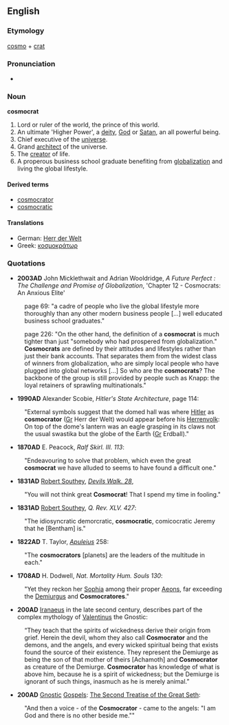 ==English==
===Etymology===
[[cosmo]] + [[crat]]

===Pronunciation===
*{{AHD|/kŏzmō-krăt'/}}

===Noun===
'''cosmocrat'''

#Lord or ruler of the world, the prince of this world.
#An ultimate 'Higher Power', a [[deity]], [[God]] or [[Satan]], an all powerful being.
#Chief executive of the [[universe]].
#Grand [[architect]] of the universe.
#The [[creator]] of life.
#A properous business school graduate benefiting from [[globalisation|globalization]] and living the global lifestyle.

====Derived terms====
*[[cosmocrator]]
*[[cosmocratic]] 

====Translations====
*German: [[Herr der Welt]]<!-- please check -->
*Greek: [[κοσμοκράτωρ]]

===Quotations===

*'''2003AD''' John Micklethwait and Adrian Wooldridge, ''A Future Perfect : The Challenge and Promise of Globalization'', 'Chapter 12 - Cosmocrats: An Anxious Elite' 

:page 69: "a cadre of people who live the global lifestyle more thoroughly than any other modern business people [...] well educated business school graduates." 

:page 226: "On the other hand, the definition of a '''cosmocrat''' is much tighter than just "somebody who had prospered from globalization."  '''Cosmocrats''' are defined by their attitudes and lifestyles rather than just their bank accounts.  That separates them from the widest class of winners from globalization, who are simply local people who have plugged into global networks [...] So who are the '''cosmocrats'''?  The backbone of the group is still provided by people such as Knapp: the loyal retainers of sprawling multinationals."

*'''1990AD''' Alexander Scobie, ''Hitler's State Architecture'', page 114:

:"External symbols suggest that the domed hall was where [http://en.wikipedia.org/wiki/Hitler Hitler] as '''cosmocrator''' ([[German|Gr]] Herr der Welt) would appear before his [[herrenvolk|Herrenvolk]]: On top of the dome's lantern was an eagle grasping in its claws not the usual swastika but the globe of the Earth ([[German|Gr]] Erdball)."

*'''1870AD''' E. Peacock, ''Ralf Skirl. III. 113'':
:"Endeavouring to solve that problem, which even the great '''cosmocrat''' we have alluded to seems to have found a difficult one."

*'''1831AD''' [http://en.wikipedia.org/wiki/Robert_Southey Robert Southey], ''[http://en.wikipedia.org/wiki/The_Devil%27s_Walk Devils Walk. 28]'', 
:"You will not think great '''Cosmocrat'''!  That I spend my time in fooling."

*'''1831AD''' [http://en.wikipedia.org/wiki/Robert_Southey Robert Southey], ''Q. Rev. XLV. 427'':
:"The idiosyncratic demorcratic, '''cosmocratic''', comicocratic Jeremy that he [Bentham] is."

*'''1822AD''' T. Taylor, ''[http://en.wikipedia.org/wiki/Lucius_Apuleius Apuleius]'' 258:
:"The '''cosmocrators''' [planets] are the leaders of the multitude in each."

*'''1708AD''' H. Dodwell, ''Nat. Mortality Hum. Souls 130'':
:"Yet they reckon her [http://en.wikipedia.org/wiki/Sophia_%28gnosticism%29 Sophia] among their proper [[Aeons]], far exceeding the [http://en.wikipedia.org/wiki/Demiurgus Demiurgus] and '''Cosmocratores'''."

*'''200AD''' [http://en.wikipedia.org/wiki/Iranaeus Iranaeus] in the late second century, describes part of the complex mythology of [http://en.wikipedia.org/wiki/Valentinius Valentinus] the Gnostic:

:“They teach that the spirits of wickedness derive their origin from grief. Herein the devil, whom they also call '''Cosmocrator''' and the demons, and the angels, and every wicked spiritual being that exists found the source of their existence. They represent the Demiurge as being the son of that mother of theirs [Achamoth] and '''Cosmocrator''' as creature of the Demiurge. '''Cosmocrator''' has knowledge of what is above him, because he is a spirit of wickedness; but the Demiurge is ignorant of such things, inasmuch as he is merely animal.”

*'''200AD''' [http://en.wikipedia.org/wiki/Gnosticism Gnostic] [http://en.wikipedia.org/wiki/Nag_Hammadi Gospels]: [http://en.wikipedia.org/wiki/Second_Treatise_of_the_Great_Seth The Second Treatise of the Great Seth]:
:"And then a voice - of the '''Cosmocrator''' - came to the angels: "I am God and there is no other beside me.""